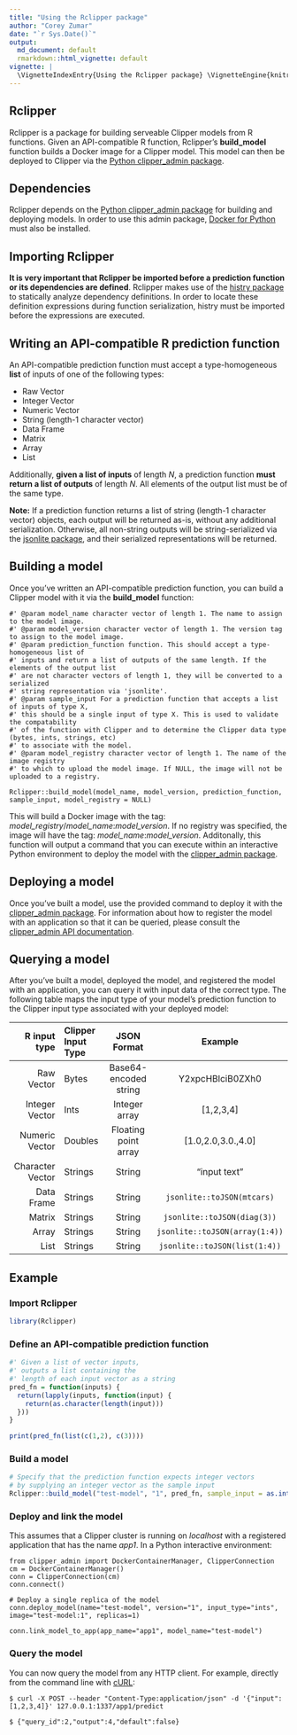 ```yaml
---
title: "Using the Rclipper package"
author: "Corey Zumar"
date: "`r Sys.Date()`"
output:
  md_document: default
  rmarkdown::html_vignette: default
vignette: |
  \VignetteIndexEntry{Using the Rclipper package} \VignetteEngine{knitr::rmarkdown} \VignetteEncoding{UTF-8}
---
```


## Rclipper

Rclipper is a package for building serveable Clipper models from R functions. Given an API-compatible R function,
Rclipper's **build_model** function builds a Docker image for a Clipper model. This model can then
be deployed to Clipper via the [Python clipper_admin package](https://pypi.python.org/pypi/clipper_admin).

## Dependencies
Rclipper depends on the [Python clipper_admin package](https://pypi.python.org/pypi/clipper_admin) for building and deploying models. In order to use
this admin package, [Docker for Python](https://pypi.python.org/pypi/docker/) must also be installed.

## Importing Rclipper

**It is very important that Rclipper be imported before a prediction function or its dependencies are defined**.
Rclipper makes use of the [histry package](https://cran.r-project.org/web/packages/histry/index.html) to statically analyze dependency definitions. 
In order to locate these definition expressions during function serialization, histry must be imported before the 
expressions are executed.

## Writing an API-compatible R prediction function
An API-compatible prediction function must accept a type-homogeneous **list** of inputs of one of the following types:

* Raw Vector
* Integer Vector
* Numeric Vector
* String (length-1 character vector)
* Data Frame
* Matrix
* Array
* List

Additionally, **given a list of inputs** of length *N*, a prediction function **must return a list of outputs**
of length *N*. All elements of the output list must be of the same type.

**Note:** If a prediction function returns a list of string (length-1 character vector) objects, each output
will be returned as-is, without any additional serialization. Otherwise, all non-string outputs
will be string-serialized via the [jsonlite package](https://cran.r-project.org/web/packages/jsonlite/index.html),
and their serialized representations will be returned.

## Building a model
Once you've written an API-compatible prediction function, you can build a Clipper model with it via
the **build_model** function:

```
#' @param model_name character vector of length 1. The name to assign to the model image.
#' @param model_version character vector of length 1. The version tag to assign to the model image.
#' @param prediction_function function. This should accept a type-homogeneous list of 
#' inputs and return a list of outputs of the same length. If the elements of the output list
#' are not character vectors of length 1, they will be converted to a serialized
#' string representation via 'jsonlite'.
#' @param sample_input For a prediction function that accepts a list of inputs of type X,
#' this should be a single input of type X. This is used to validate the compatability
#' of the function with Clipper and to determine the Clipper data type (bytes, ints, strings, etc)
#' to associate with the model.
#' @param model_registry character vector of length 1. The name of the image registry
#' to which to upload the model image. If NULL, the image will not be uploaded to a registry.

Rclipper::build_model(model_name, model_version, prediction_function, sample_input, model_registry = NULL)
```

This will build a Docker image with the tag: *model_registry*/*model_name*:*model_version*. If no registry
was specified, the image will have the tag: *model_name*:*model_version*. Additonally, this function will output
a command that you can execute within an interactive Python environment to deploy the model with the 
[clipper_admin package](https://pypi.python.org/pypi/clipper_admin).

## Deploying a model
Once you've built a model, use the provided command to deploy it with the 
[clipper_admin package](https://pypi.python.org/pypi/clipper_admin). For information about how to
register the model with an application so that it can be queried, please consult the 
[clipper_admin API documentation](http://docs.clipper.ai/en/).

## Querying a model
After you've built a model, deployed the model, and registered the model with an application,
you can query it with input data of the correct type. The following table maps the input type of 
your model's prediction function to the Clipper input type associated with your deployed model:

| R input type     | Clipper Input Type |      JSON Format      | Example                        |
|-----------------:|:-------------------|:---------------------:|:------------------------------:|
| Raw Vector       |   Bytes            | Base64-encoded string | Y2xpcHBlciB0ZXh0               |
| Integer Vector   |   Ints             | Integer array         | [1,2,3,4]                      |
| Numeric Vector   |   Doubles          | Floating point array  | [1.0,2.0,3.0.,4.0]             | 
| Character Vector |   Strings          | String                | "input text"                   |
| Data Frame       |   Strings          | String                | `jsonlite::toJSON(mtcars)`     |
| Matrix           |   Strings          | String                | `jsonlite::toJSON(diag(3))`    |
| Array            |   Strings          | String                | `jsonlite::toJSON(array(1:4))` |
| List             |   Strings          | String                | `jsonlite::toJSON(list(1:4))`  |

## Example

### Import Rclipper
```r
library(Rclipper)
```

### Define an API-compatible prediction function
```r
#' Given a list of vector inputs,
#' outputs a list containing the
#' length of each input vector as a string
pred_fn = function(inputs) {
  return(lapply(inputs, function(input) {
    return(as.character(length(input)))
  }))
}

print(pred_fn(list(c(1,2), c(3))))
```

### Build a model
```r
# Specify that the prediction function expects integer vectors
# by supplying an integer vector as the sample input
Rclipper::build_model("test-model", "1", pred_fn, sample_input = as.integer(c(1,2,3)))
```

### Deploy and link the model
This assumes that a Clipper cluster is running on *localhost* with a registered application that has the name *app1*.
In a Python interactive environment:
```
from clipper_admin import DockerContainerManager, ClipperConnection
cm = DockerContainerManager()
conn = ClipperConnection(cm)
conn.connect()

# Deploy a single replica of the model
conn.deploy_model(name="test-model", version="1", input_type="ints", image="test-model:1", replicas=1)

conn.link_model_to_app(app_name="app1", model_name="test-model")
```

### Query the model
You can now query the model from any HTTP client. 
For example, directly from the command line with [cURL](https://github.com/curl/curl):
```
$ curl -X POST --header "Content-Type:application/json" -d '{"input": [1,2,3,4]}' 127.0.0.1:1337/app1/predict
```

```
$ {"query_id":2,"output":4,"default":false}
```

